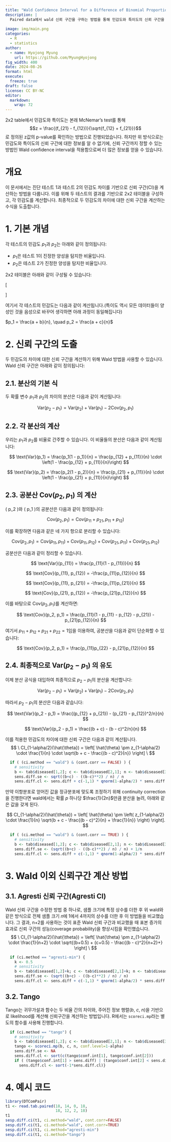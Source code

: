 ```yaml
---
title: "Wald Confidence Interval for a Difference of Binomial Proportions Based on Paired Data"
description: |
  Paired data에서 wald 신뢰 구간을 구하는 방법을 통해 민감도와 특이도의 신뢰 구간을 구하는 방법을 소개합니다.
  
image: img/main.png
categories:
  - R
  - statistics
author:
  - name: Hyojong Myung
    url: https://github.com/MyungHyojong
fig_width: 400
date: 2024-08-26
format: html
execute:
  freeze: true
draft: false
license: CC BY-NC
editor: 
  markdown: 
    wrap: 72
---
```


2x2 table에서 민감도와 특이도는 본래 McNemar's test를 통해
$$z = \frac{(f_{21} - f_{12})}{\sqrt{f_{12} + f_{21}}}$$로 정의된 z값의
p-value를 확인하는 방법으로 진행되었습니다. 하지만 위 방식으로는
민감도와 특이도의 신뢰 구간에 대한 정보를 알 수 없기에, 신뢰 구간까지
정할 수 있는 방법인 Wald confidence interval을 적용함으로써 더 많은
정보를 얻을 수 있습니다.

# 개요

이 문서에서는 진단 테스트 1과 테스트 2의 민감도 차이를 기반으로 신뢰
구간(CI)을 계산하는 방법을 다룹니다. 이를 위해 두 테스트의 결과를
기반으로 2x2 테이블을 구성하고, 각 민감도를 계산합니다. 최종적으로 두
민감도의 차이에 대한 신뢰 구간을 계산하는 수식을 도출합니다.

# 1. 기본 개념

각 테스트의 민감도 $p_1$과 $p_2$는 아래와 같이 정의됩니다:

-   $p_1$은 테스트 1이 진정한 양성을 탐지한 비율입니다.
-   $p_2$은 테스트 2가 진정한 양성을 탐지한 비율입니다.

2x2 테이블은 아래와 같이 구성될 수 있습니다:

\[

```{=tex}
\begin{array}{c|c|c|c}
 & \text{Test 2 Positive} & \text{Test 2 Negative} & \text{Total} \\
\hline
\text{Test 1 Positive} & a & b & a + b \\
\hline
\text{Test 1 Negative} & c & d & c + d \\
\hline
\text{Total} & a + c & b + d & n \\
\end{array}
```
\]

여기서 각 테스트의 민감도는 다음과 같이 계산됩니다.(특이도 역시 모든
데이터들이 양성인 것을 음성으로 바꾸어 생각하면 아래 과정이
동일해집니다)

$p_1 = \frac{a + b}{n}, \quad p_2 = \frac{a + c}{n}$

# 2. 신뢰 구간의 도출

두 민감도의 차이에 대한 신뢰 구간을 계산하기 위해 Wald 방법을 사용할 수
있습니다. Wald 신뢰 구간은 아래와 같이 정의됩니다:

## 2.1. 분산의 기본 식

두 확률 변수 $p_1$과 $p_2$의 차이의 분산은 다음과 같이 계산됩니다:

$$
\text{Var}(p_2 - p_1) = \text{Var}(p_2) + \text{Var}(p_1) - 2\text{Cov}(p_2, p_1)
$$

## 2.2. 각 분산의 계산

우리는 $p_1$과 $p_2$를 비율로 간주할 수 있습니다. 이 비율들의 분산은
다음과 같이 계산됩니다:

$$
\text{Var}(p_1) = \frac{p_1(1 - p_1)}{n} = \frac{p_{12} + p_{11}}{n} \cdot \left(1 - \frac{p_{12} + p_{11}}{n}\right)
$$

$$
\text{Var}(p_2) = \frac{p_2(1 - p_2)}{n} = \frac{p_{21} + p_{11}}{n} \cdot \left(1 - \frac{p_{21} + p_{11}}{n}\right)
$$

## 2.3. 공분산 $\text{Cov}(p_2, p_1)$ 의 계산

( p_2 )와 ( p_1 )의 공분산은 다음과 같이 정의됩니다:

$$
\text{Cov}(p_2, p_1) = \text{Cov}(p_{11} + p_{21}, p_{11} + p_{12})
$$

이를 확장하면 다음과 같은 네 가지 항으로 분리할 수 있습니다:

$$
\text{Cov}(p_2, p_1) = \text{Cov}(p_{11}, p_{11}) + \text{Cov}(p_{11}, p_{12}) + \text{Cov}(p_{21}, p_{11}) + \text{Cov}(p_{21}, p_{12})
$$

공분산은 다음과 같이 정리할 수 있습니다.

$$
\text{Var}(p_{11}) = \frac{p_{11}(1 - p_{11})}{n}
$$

$$
\text{Cov}(p_{11}, p_{12}) = -\frac{p_{11}p_{12}}{n}
$$

$$
\text{Cov}(p_{11}, p_{21}) = -\frac{p_{11}p_{21}}{n}
$$

$$
\text{Cov}(p_{21}, p_{12}) = -\frac{p_{21}p_{12}}{n}
$$

이를 바탕으로 $\text{Cov}(p_2, p_1)$를 계산하면:

$$
\text{Cov}(p_2, p_1) = \frac{p_{11}(1 - p_{11} - p_{12} - p_{21}) - p_{21}p_{12}}{n}
$$

여기서 $p_{11} + p_{12} + p_{21} + p_{22} = 1$임을 이용하여, 공분산을
다음과 같이 단순화할 수 있습니다:

$$
\text{Cov}(p_2, p_1) = \frac{p_{11}p_{22} - p_{21}p_{12}}{n}
$$

## 2.4. 최종적으로 $\text{Var}(p_2 - p_1)$ 의 유도

이제 분산 공식을 대입하여 최종적으로 $p_2 - p_1$의 분산을 계산합니다:

$$
\text{Var}(p_2 - p_1) = \text{Var}(p_2) + \text{Var}(p_1) - 2\text{Cov}(p_2, p_1)
$$

따라서 $p_2 - p_1$의 분산은 다음과 같습니다:

$$
\text{Var}(p_2 - p_1) = \frac{(p_{12} + p_{21}) - (p_{21} - p_{12})^2/n}{n} 
$$

$$
\text{Var}(p_2 - p_1) = \frac{(b + c) - (b - c)^2/n}{n} 
$$

이를 적용한 민감도의 차이에 대한 신뢰 구간은 다음과 같이 계산됩니다. $$
\ CI_{1-\alpha/2}(\hat{\theta}) = \left[ \hat{\theta} \pm z_{1-\alpha/2} \cdot \frac{1}{n} \cdot \sqrt{b + c - \frac{(b - c)^2}{n}} \right] \
$$

```r
  if ( (ci.method == "wald") & (cont.corr == FALSE) ) {
    # sensitivity
    b <- tab$diseased[1,2]; c <- tab$diseased[2,1]; n <- tab$diseased[3,3]
    sens.diff.se <- sqrt((b+c) - ((b-c)**2) / n) / n
    sens.diff.cl <- sens.diff + c(-1,1) * qnorm(1-alpha/2) * sens.diff.se}
```

만약 이항분포로 얻어진 값을 정규분포에 맞도록 조정하기 위해 continuity
correction을 진행한다면 wald에서는 확률 $p$ 하나당 $\frac{1}{2n}$만큼
분산을 늘려, 아래와 같은 값을 갖게 된다.

$$
CI_{1-\alpha/2}(\hat{\theta}) = \left[ \hat{\theta} \pm \left( z_{1-\alpha/2} \cdot \frac{1}{n} \sqrt{b + c - \frac{(b - c)^2}{n} + \frac{1}{n}} \right) \right].
$$

```r
  if ( (ci.method == "wald") & (cont.corr == TRUE) ) {
    # sensitivity
    b <- tab$diseased[1,2]; c <- tab$diseased[2,1]; n <- tab$diseased[3,3]
    sens.diff.se <- (sqrt((b+c) - ((b-c)**2) / n) / n) + 1/n
    sens.diff.cl <- sens.diff + c(-1,1) * qnorm(1-alpha/2) * sens.diff.se}
```

# 3. Wald 이외 신뢰구간 계산 방법

## 3.1. Agresti 신뢰 구간(Agresti CI)

Wald 신뢰 구간을 수정한 방법 중 하나로, 샘플 크기에 특정 상수를 더한 후
위 wald와 같은 방식으로 전체 샘플 크기 𝑛에 1에서 4까지의 상수를 더한 후
이 방법들을 비교했습니다. 그 결과, n+2를 사용하는 것이 표준 Wald 신뢰
구간과 비교했을 때 표본 증가의 효과로 신뢰 구간의 성능(coverage
probability)을 향상시킴을 확인했습니다. $$
\ CI_{1-\alpha/2}(\hat{\theta}) = \left[ \hat{\theta} \pm z_{1-\alpha/2} \cdot \frac{1}{n+2} \cdot \sqrt{(b+0.5) + (c+0.5) - \frac{(b - c)^2}{n+2}+} \right] \
$$

```r
  if (ci.method == "agresti-min") {
    k <- 0.5
    # sensitivity    
    b <- tab$diseased[1,2]+k; c <- tab$diseased[2,1]+k; n <- tab$diseased[3,3]+4*k
    sens.diff.se <- (sqrt((b+c) - ((b-c)**2) / n) / n) 
    sens.diff.cl <- sens.diff + c(-1,1) * qnorm(1-alpha/2) * sens.diff.se}
```

## 3.2. Tango

Tango는 귀무가설과 함수는 두 비율 간의 차이와, 주어진 정보 행렬($b$,
$c$, $n$)을 기반으로 likelihood를 계산해 신뢰구간을 계산하는 방법입니다.
R에서는 `scoreci.mp`라는 별도의 함수를 사용해 진행합니다.

```r
  if (ci.method == "tango") {
    # sensitivity    
    b <- tab$diseased[1,2]; c <- tab$diseased[2,1]; n <- tab$diseased[3,3]
    tango <- scoreci.mp(b, c, n, conf.level=1-alpha)    
    sens.diff.se <- NA    
    sens.diff.cl <- sort(c(tango$conf.int[1], tango$conf.int[2]))
    if ( (tango$conf.int[1] > sens.diff) | (tango$conf.int[2] < sens.diff))
      sens.diff.cl <- sort(-1*sens.diff.cl)}
```

# 4. 예시 코드

```r
library(DTComPair)
t1 <- read.tab.paired(18, 14, 0, 18,
                      18, 12, 2, 18)
t1
sesp.diff.ci(t1, ci.method="wald", cont.corr=FALSE)
sesp.diff.ci(t1, ci.method="wald", cont.corr=TRUE)
sesp.diff.ci(t1, ci.method="agresti-min")
sesp.diff.ci(t1, ci.method="tango")
```
